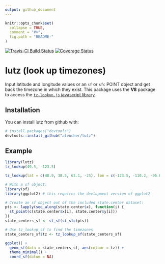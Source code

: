 ```yaml
---
output: github_document
---
```


<!-- README.md is generated from README.Rmd. Please edit that file -->

```r
knitr::opts_chunk$set(
  collapse = TRUE,
  comment = "#>",
  fig.path = "README-"
)
```

[![Travis-CI Build Status](https://travis-ci.org/ateucher/lutz.svg?branch=master)](https://travis-ci.org/ateucher/lutz) [![Coverage Status](https://img.shields.io/codecov/c/github/ateucher/lutz/master.svg)](https://codecov.io/github/ateucher/lutz?branch=master)

# lutz (look up timezones)

Input latitude and longitude values or an `sf` or `sfc` POINT object and get back the timezone in which they exist. This package uses the **V8** package to access the [`tz-lookup.js` javascript library](https://github.com/darkskyapp/tz-lookup/).

## Installation

You can install lutz from github with:

```r
# install.packages("devtools")
devtools::install_github("ateucher/lutz")
```

## Example

```r
library(lutz)
tz_lookup(49.5, -123.5)

tz_lookup(lat = c(48.9, 38.5, 63.1, -25), lon = c(-123.5, -110.2, -95.0, 130))

# With a sf object:
library(sf)
library(ggplot2) # this requires the devlopment version of ggplot2

# Create an sf object out of the included state.center dataset:
pts <- lapply(seq_along(state.center$x), function(i) {
  st_point(c(state.center$x[i], state.center$y[i]))
})
state_centers_sf <- st_sf(st_sfc(pts))

# Use tz_lookup_sf to find the timezones
state_centers_sf$tz <- tz_lookup_sf(state_centers_sf)

ggplot() + 
  geom_sf(data = state_centers_sf, aes(colour = tz)) + 
  theme_minimal() + 
  coord_sf(datum = NA)
```
